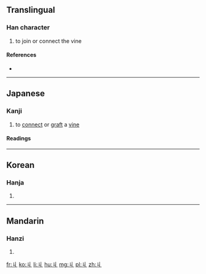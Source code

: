 {{also|勹}}
==Translingual==

===Han character===
{{Han char|rn=2|rad=丨|as=01|sn=2|four=|canj=女中 (VL), XX女中 (XXVL)}}

# to join or connect the vine

====References====
* {{Han ref|kx=0078.210|dkj=00068|hdz=10049.020|uh=4E29|ud=20009}}

----

==Japanese==

===Kanji===
{{ja-kanji|grade=uc|rs=丨01}}

# to [[connect]] or [[graft]] a [[vine]]

====Readings====
{{ja-readings
|on=[[きゅう]] (kyū)
|kun=[[まつわる]] (matsuwaru)
}}

----

==Korean==

===Hanja===
{{ko-hanja|hangeul=구|rv=gu|mr=ku}}

# {{defn|lang=ko|sort=丨01}}

----

==Mandarin==

===Hanzi===
{{cmn-hanzi|pin=[[jiū]] ([[jiu1]])|wg=chiu<sup>1</sup>}}

# {{defn|lang=cmn|sort=丨01}}

[[fr:丩]]
[[ko:丩]]
[[li:丩]]
[[hu:丩]]
[[mg:丩]]
[[pl:丩]]
[[zh:丩]]